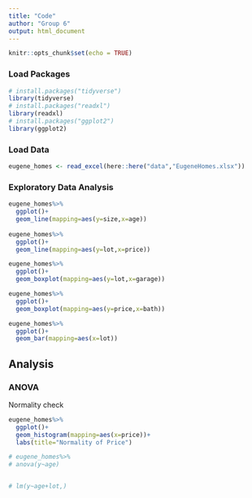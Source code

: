 ```yaml
---
title: "Code"
author: "Group 6"
output: html_document
---
```


```r
knitr::opts_chunk$set(echo = TRUE)
```

### Load Packages

```r
# install.packages("tidyverse")
library(tidyverse)
# install.packages("readxl")
library(readxl)
# install.packages("ggplot2")
library(ggplot2)
```

### Load Data

```r
eugene_homes <- read_excel(here::here("data","EugeneHomes.xlsx"))
```

### Exploratory Data Analysis

```r
eugene_homes%>%
  ggplot()+
  geom_line(mapping=aes(y=size,x=age))
  
eugene_homes%>%
  ggplot()+
  geom_line(mapping=aes(y=lot,x=price))


```

```r
eugene_homes%>%
  ggplot()+
  geom_boxplot(mapping=aes(y=lot,x=garage))
```

```r
eugene_homes%>%
  ggplot()+
  geom_boxplot(mapping=aes(y=price,x=bath))
```

```r
eugene_homes%>%
  ggplot()+
  geom_bar(mapping=aes(x=lot))
```


## Analysis

### ANOVA 

Normality check

```r

eugene_homes%>%
  ggplot()+
  geom_histogram(mapping=aes(x=price))+
  labs(title="Normality of Price")

```

```r
# eugene_homes%>%
# anova(y~age)

```

```r

```

```r
# lm(y~age+lot,)
```